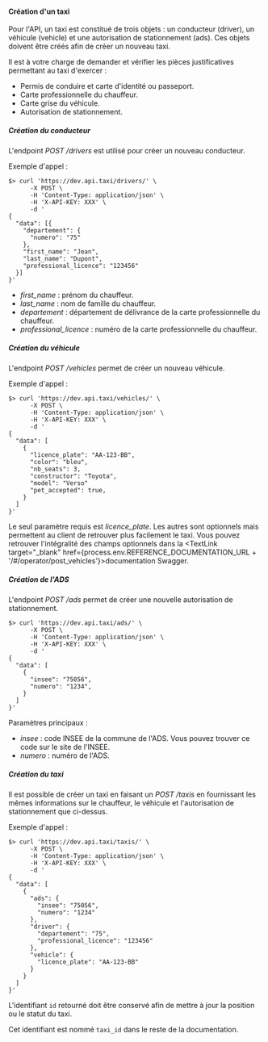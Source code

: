 
#### Création d'un taxi

Pour l'API, un taxi est constitué de trois objets : un conducteur (driver), un véhicule (vehicle) et une autorisation de
stationnement (ads). Ces objets doivent être créés afin de créer un nouveau taxi.

Il est à votre charge de demander et vérifier les pièces justificatives permettant au taxi d'exercer :

* Permis de conduire et carte d'identité ou passeport.
* Carte professionnelle du chauffeur.
* Carte grise du véhicule.
* Autorisation de stationnement.

##### Création du conducteur

L'endpoint *POST /drivers* est utilisé pour créer un nouveau conducteur.

Exemple d'appel :

```shell
$> curl 'https://dev.api.taxi/drivers/' \
      -X POST \
      -H 'Content-Type: application/json' \
      -H 'X-API-KEY: XXX' \
      -d '
{
  "data": [{
    "departement": {
      "numero": "75"
    },
    "first_name": "Jean",
    "last_name": "Dupont",
    "professional_licence": "123456"
  }]
}'
```

* *first_name* : prénom du chauffeur.
* *last_name* : nom de famille du chauffeur.
* *departement* : département de délivrance de la carte professionnelle du chauffeur.
* *professional_licence* : numéro de la carte professionnelle du chauffeur.

##### Création du véhicule

L'endpoint *POST /vehicles* permet de créer un nouveau véhicule.

Exemple d'appel :

```shell
$> curl 'https://dev.api.taxi/vehicles/' \
      -X POST \
      -H 'Content-Type: application/json' \
      -H 'X-API-KEY: XXX' \
      -d '
{
  "data": [
    {
      "licence_plate": "AA-123-BB",
      "color": "bleu",
      "nb_seats": 3,
      "constructor": "Toyota",
      "model": "Verso"
      "pet_accepted": true,
    }
  ]
}'
```

Le seul paramètre requis est *licence_plate*. Les autres sont optionnels mais permettent au client de retrouver plus facilement le taxi. Vous pouvez retrouver l'intégralité des champs optionnels dans la <TextLink target="_blank" href={process.env.REFERENCE_DOCUMENTATION_URL + '/#/operator/post_vehicles'}>documentation Swagger</TextLink>.

##### Création de l'ADS

L'endpoint *POST /ads* permet de créer une nouvelle autorisation de stationnement.

```shell
$> curl 'https://dev.api.taxi/ads/' \
      -X POST \
      -H 'Content-Type: application/json' \
      -H 'X-API-KEY: XXX' \
      -d '
{
  "data": [
    {
      "insee": "75056",
      "numero": "1234",
    }
  ]
}'
```

Paramètres principaux :

* *insee* : code INSEE de la commune de l'ADS. Vous pouvez trouver ce code sur le site de l'INSEE.
* *numero* : numéro de l'ADS.

##### Création du taxi

Il est possible de créer un taxi en faisant un *POST /taxis* en fournissant les mêmes informations sur le chauffeur, le véhicule
et l'autorisation de stationnement que ci-dessus.

Exemple d'appel :

```shell
$> curl 'https://dev.api.taxi/taxis/' \
      -X POST \
      -H 'Content-Type: application/json' \
      -H 'X-API-KEY: XXX' \
      -d '
{
  "data": [
    {
      "ads": {
        "insee": "75056",
        "numero": "1234"
      },
      "driver": {
        "departement": "75",
        "professional_licence": "123456"
      },
      "vehicle": {
        "licence_plate": "AA-123-BB"
      }
    }
  ]
}'
```

L'identifiant `id` retourné doit être conservé afin de mettre à jour la position ou le statut du taxi.

Cet identifiant est nommé `taxi_id` dans le reste de la documentation.
